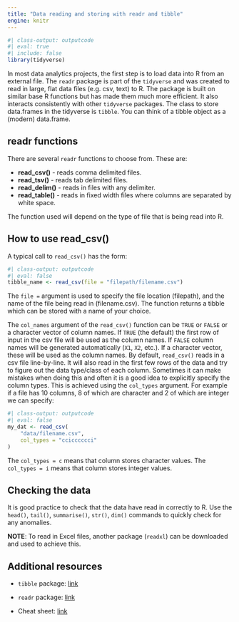 ```yaml
---
title: "Data reading and storing with readr and tibble"
engine: knitr
---
```


```r
#| class-output: outputcode
#| eval: true
#| include: false
library(tidyverse)
```

In most data analytics projects, the first step is to load data into R from an external file.  The `readr` package is part of the `tidyverse` and was created to read in large, flat data files (e.g. csv, text) to R. The package is built on similar base R functions but has made them much more efficient. It also interacts consistently with other `tidyverse` packages. The class to store data.frames in the tidyverse is `tibble`. You can think of a tibble object as a (modern) data.frame.

## readr functions

There are several `readr` functions to choose from. These are:
    
* **read_csv()** - reads comma delimited files.
* **read_tsv()** - reads tab delimited files.
* **read_delim()** - reads in files with any delimiter.
* **read_table()** - reads in fixed width files where columns are separated by white space.

The function used will depend on the type of file that is being read into R.

## How to use read_csv()

A typical call to `read_csv()` has the form:
```r
#| class-output: outputcode
#| eval: false
tibble_name <- read_csv(file = "filepath/filename.csv")
```

The `file = ` argument is used to specify the file location (filepath), and the name of the file being read in (filename.csv). The function returns a tibble which can be stored with a name of your choice.

The `col_names` argument of the `read_csv()` function can be `TRUE` or `FALSE` or a character vector of column names. If `TRUE` (the default) the first row of input in the csv file will be used as the column names. If `FALSE` column names will be generated automatically (`X1`, `X2`, etc.). If a character vector, these will be used as the column names. By default, `read_csv()` reads in a csv file line-by-line. It will also read in the first few rows of the data and try to figure out the data type/class of each column. Sometimes it can make mistakes when doing this and often it is a good idea to explicitly specify the column types. This is achieved using the `col_types` argument. For example if a file has 10 columns, 8 of which are character and 2 of which are integer we can specify:

```r
#| class-output: outputcode
#| eval: false
my_dat <- read_csv(
    "data/filename.csv",
    col_types = "ccicccccci"
)
```

The `col_types = c` means that column stores character values. The `col_types = i` means that column stores integer values.

## Checking the data

It is good practice to check that the data have read in correctly to R. Use the `head()`, `tail()`, `summarise()`, `str()`, `dim()` commands to quickly check for any anomalies.

**NOTE**: To read in Excel files, another package (`readxl`) can be downloaded and used to achieve this.


## Additional resources

* `tibble` package: [link](https://tibble.tidyverse.org)

* `readr` package: [link](https://readr.tidyverse.org)

* Cheat sheet: [link](https://raw.githubusercontent.com/rstudio/cheatsheets/main/data-import.pdf)
